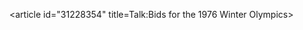 <article id="31228354" title=Talk:Bids for the 1976 Winter Olympics>
	<talkpage id="31228354" title="Talk:Bids for the 1976 Winter Olympics">
{{WikiProject Olympics|class=stub|Olympic Bids=yes}}
	</talkpage>
</article>